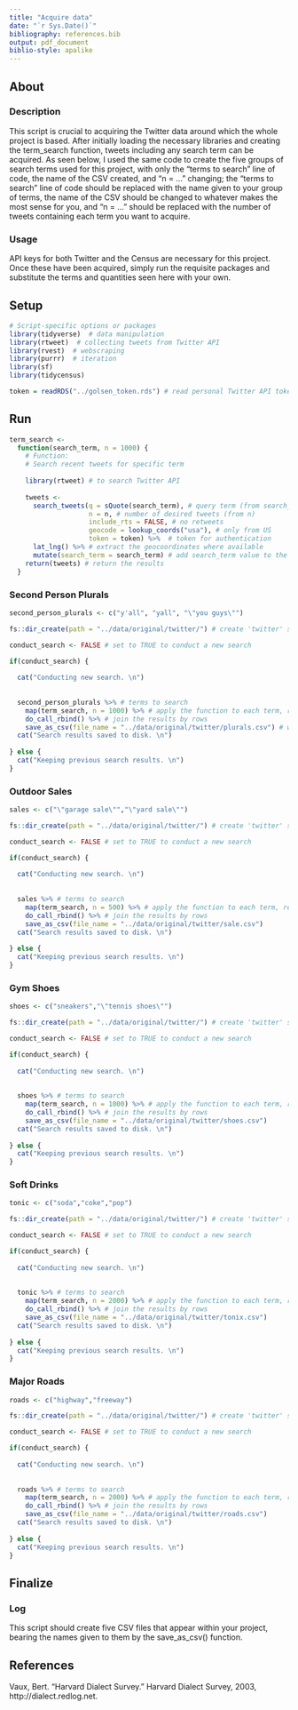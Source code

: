 ```yaml
---
title: "Acquire data"
date: "`r Sys.Date()`"
bibliography: references.bib
output: pdf_document
biblio-style: apalike
---
```


## About

### Description

This script is crucial to acquiring the Twitter data around which the whole project is based. After initially loading the necessary libraries and creating the term_search function, tweets including any search term can be acquired. As seen below, I used the same code to create the five groups of search terms used for this project, with only the "terms to search" line of code, the name of the CSV created, and "n = ..." changing; the "terms to search" line of code should be replaced with the name given to your group of terms, the name of the CSV should be changed to whatever makes the most sense for you, and "n = ..." should be replaced with the number of tweets containing each term you want to acquire.

### Usage

API keys for both Twitter and the Census are necessary for this project. Once these have been acquired, simply run the requisite packages and substitute the terms and quantities seen here with your own.

## Setup

```r
# Script-specific options or packages
library(tidyverse)  # data manipulation
library(rtweet)  # collecting tweets from Twitter API
library(rvest)  # webscraping
library(purrr)  # iteration
library(sf)
library(tidycensus)

token = readRDS("../golsen_token.rds") # read personal Twitter API token
```

## Run

```r
term_search <- 
  function(search_term, n = 1000) {
    # Function: 
    # Search recent tweets for specific term
    
    library(rtweet) # to search Twitter API
    
    tweets <- 
      search_tweets(q = sQuote(search_term), # query term (from search_term)
                    n = n, # number of desired tweets (from n)
                    include_rts = FALSE, # no retweets
                    geocode = lookup_coords("usa"), # only from US
                    token = token) %>%  # token for authentication
      lat_lng() %>% # extract the geocoordinates where available
      mutate(search_term = search_term) # add search_term value to the data frame
    return(tweets) # return the results
  }
```

### Second Person Plurals

```r
second_person_plurals <- c("y'all", "yall", "\"you guys\"")
```

```r
fs::dir_create(path = "../data/original/twitter/") # create 'twitter' sub-directory in '../data/original/'

conduct_search <- FALSE # set to TRUE to conduct a new search

if(conduct_search) {
  
  cat("Conducting new search. \n")
  
  
  second_person_plurals %>% # terms to search
    map(term_search, n = 1000) %>% # apply the function to each term, retrieve 500 tweets (if available)
    do_call_rbind() %>% # join the results by rows
    save_as_csv(file_name = "../data/original/twitter/plurals.csv") # write results to disk
  cat("Search results saved to disk. \n")
  
} else {
  cat("Keeping previous search results. \n")
}

```

### Outdoor Sales

```r
sales <- c("\"garage sale\"","\"yard sale\"")
```

```r
fs::dir_create(path = "../data/original/twitter/") # create 'twitter' sub-directory in '../data/original/'

conduct_search <- FALSE # set to TRUE to conduct a new search

if(conduct_search) {
  
  cat("Conducting new search. \n")
  
  
  sales %>% # terms to search
    map(term_search, n = 500) %>% # apply the function to each term, retrieve 500 tweets (if available)
    do_call_rbind() %>% # join the results by rows
    save_as_csv(file_name = "../data/original/twitter/sale.csv")
  cat("Search results saved to disk. \n")
  
} else {
  cat("Keeping previous search results. \n")
}

```

### Gym Shoes

```r
shoes <- c("sneakers","\"tennis shoes\"")
```

```r
fs::dir_create(path = "../data/original/twitter/") # create 'twitter' sub-directory in '../data/original/'

conduct_search <- FALSE # set to TRUE to conduct a new search

if(conduct_search) {
  
  cat("Conducting new search. \n")
  
  
  shoes %>% # terms to search
    map(term_search, n = 1000) %>% # apply the function to each term, retrieve 1000 tweets (if available)
    do_call_rbind() %>% # join the results by rows
    save_as_csv(file_name = "../data/original/twitter/shoes.csv")
  cat("Search results saved to disk. \n")
  
} else {
  cat("Keeping previous search results. \n")
}

```

### Soft Drinks

```r
tonic <- c("soda","coke","pop")
```

```r
fs::dir_create(path = "../data/original/twitter/") # create 'twitter' sub-directory in '../data/original/'

conduct_search <- FALSE # set to TRUE to conduct a new search

if(conduct_search) {
  
  cat("Conducting new search. \n")
  
  
  tonic %>% # terms to search
    map(term_search, n = 2000) %>% # apply the function to each term, retrieve 2000 tweets (if available)
    do_call_rbind() %>% # join the results by rows
    save_as_csv(file_name = "../data/original/twitter/tonix.csv")
  cat("Search results saved to disk. \n")
  
} else {
  cat("Keeping previous search results. \n")
}

```

### Major Roads

```r
roads <- c("highway","freeway")
```

```r
fs::dir_create(path = "../data/original/twitter/") # create 'twitter' sub-directory in '../data/original/'

conduct_search <- FALSE # set to TRUE to conduct a new search

if(conduct_search) {
  
  cat("Conducting new search. \n")
  
  
  roads %>% # terms to search
    map(term_search, n = 2000) %>% # apply the function to each term, retrieve 2000 tweets (if available)
    do_call_rbind() %>% # join the results by rows
    save_as_csv(file_name = "../data/original/twitter/roads.csv")
  cat("Search results saved to disk. \n")
  
} else {
  cat("Keeping previous search results. \n")
}

```

## Finalize

### Log

This script should create five CSV files that appear within your project, bearing the names given to them by the save_as_csv() function.

## References

  Vaux, Bert. “Harvard Dialect Survey.” Harvard Dialect Survey, 2003, http://dialect.redlog.net.
